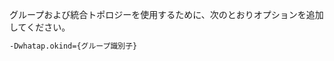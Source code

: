 グループおよび統合トポロジーを使用するために、次のとおりオプションを追加してください。

```sh title='Java: add JVM option'
-Dwhatap.okind={グループ識別子}
```
